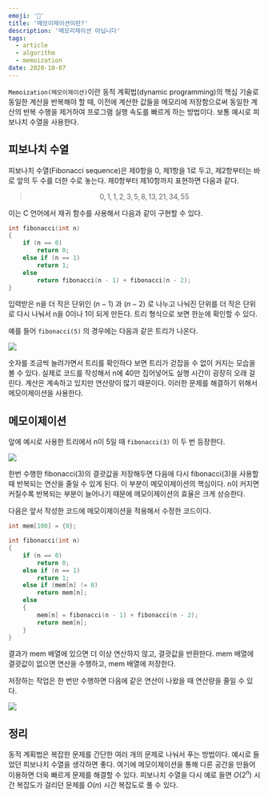 ```yaml
---
emoji: '📄'
title: '메모이제이션이란?'
description: '메모리제이션 아닙니다'
tags:
  - article
  - algorithm
  - memoization
date: 2020-10-07
---
```


`Memoization(메모이제이션)`이란 동적 계획법(dynamic programming)의 핵심 기술로 동일한 계산을 반복해야 할 때, 이전에 계산한 값들을 메모리에 저장함으로써 동일한 계산의 반복 수행을 제거하여 프로그램 실행 속도를 빠르게 하는 방법이다. 보통 예시로 피보나치 수열을 사용한다.

## 피보나치 수열

피보나치 수열(Fibonacci sequence)은 제0항을 0, 제1항을 1로 두고, 제2항부터는 바로 앞의 두 수를 더한 수로 놓는다. 제0항부터 제10항까지 표현하면 다음과 같다.

> $$
> 0, 1, 1, 2, 3, 5, 8, 13, 21, 34, 55
> $$

이는 C 언어에서 재귀 함수를 사용해서 다음과 같이 구현할 수 있다.

```c
int fibonacci(int n)
{
	if (n == 0)
		return 0;
	else if (n == 1)
		return 1;
	else
		return fibonacci(n - 1) + fibonacci(n - 2);
}
```

입력받은 n을 더 작은 단위인 $(n - 1)$ 과 $(n - 2)$ 로 나누고 나눠진 단위를 더 작은 단위로 다시 나눠서 n을 0이나 1이 되게 만든다. 트리 형식으로 보면 한눈에 확인할 수 있다.

예를 들어 `fibonacci(5)` 의 경우에는 다음과 같은 트리가 나온다.

![](0.png)

숫자를 조금씩 늘려가면서 트리를 확인하다 보면 트리가 걷잡을 수 없이 커지는 모습을 볼 수 있다. 실제로 코드를 작성해서 n에 40만 집어넣어도 실행 시간이 굉장히 오래 걸린다. 계산은 계속하고 있지만 연산량이 많기 때문이다. 이러한 문제를 해결하기 위해서 메모이제이션을 사용한다.

## 메모이제이션

앞에 예시로 사용한 트리에서 n이 5일 때 `fibonacci(3)` 이 두 번 등장한다.

![](1.png)

한번 수행한 fibonacci(3)의 결괏값을 저장해두면 다음에 다시 fibonacci(3)을 사용할 때 반복되는 연산을 줄일 수 있게 된다. 이 부분이 메모이제이션의 핵심이다. n이 커지면 커질수록 반복되는 부분이 늘어나기 때문에 메모이제이션의 효율은 크게 상승한다.

다음은 앞서 작성한 코드에 메모이제이션을 적용해서 수정한 코드이다.

```c
int mem[100] = {0};

int fibonacci(int n)
{
	if (n == 0)
		return 0;
	else if (n == 1)
		return 1;
	else if (mem[n] != 0)
		return mem[n];
	else
	{
		mem[n] = fibonacci(n - 1) + fibonacci(n - 2);
		return mem[n];
	}
}
```

결과가 mem 배열에 있으면 더 이상 연산하지 않고, 결괏값을 반환한다. mem 배열에 결괏값이 없으면 연산을 수행하고, mem 배열에 저장한다.

저장하는 작업은 한 번만 수행하면 다음에 같은 연산이 나왔을 때 연산량을 줄일 수 있다.

![](2.png)

## 정리

동적 계획법은 복잡한 문제를 간단한 여러 개의 문제로 나눠서 푸는 방법이다. 예시로 들었던 피보나치 수열을 생각하면 좋다. 여기에 메모이제이션을 통해 다른 공간을 만들어 이용하면 더욱 빠르게 문제를 해결할 수 있다. 피보나치 수열을 다시 예로 들면 $O(2^n)$ 시간 복잡도가 걸리던 문제를 $O(n)$ 시간 복잡도로 풀 수 있다.
